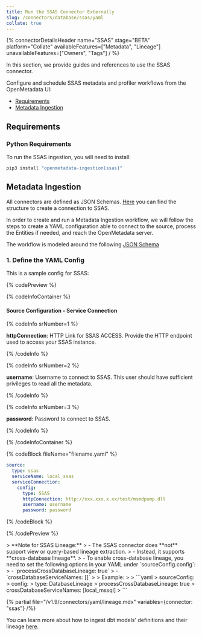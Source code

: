 ```yaml
---
title: Run the SSAS Connector Externally
slug: /connectors/database/ssas/yaml
collate: true
---
```









{% connectorDetailsHeader
name="SSAS"
stage="BETA"
platform="Collate"
availableFeatures=["Metadata", "Lineage"]
unavailableFeatures=["Owners", "Tags"]
/ %}

In this section, we provide guides and references to use the SSAS connector.

Configure and schedule SSAS metadata and profiler workflows from the OpenMetadata UI:

- [Requirements](#requirements)
- [Metadata Ingestion](#metadata-ingestion)

<ExternalIngestionDeployment />

## Requirements

### Python Requirements

<PythonRequirements />

To run the SSAS ingestion, you will need to install:

```bash
pip3 install "openmetadata-ingestion[ssas]"
```


## Metadata Ingestion

All connectors are defined as JSON Schemas.
[Here](https://github.com/open-metadata/OpenMetadata/blob/main/openmetadata-spec/src/main/resources/json/schema/entity/services/connections/database/ssasConnection.json)
you can find the structure to create a connection to SSAS.

In order to create and run a Metadata Ingestion workflow, we will follow
the steps to create a YAML configuration able to connect to the source,
process the Entities if needed, and reach the OpenMetadata server.

The workflow is modeled around the following
[JSON Schema](https://github.com/open-metadata/OpenMetadata/blob/main/openmetadata-spec/src/main/resources/json/schema/metadataIngestion/workflow.json)

### 1. Define the YAML Config

This is a sample config for SSAS:


{% codePreview %}

{% codeInfoContainer %}

#### Source Configuration - Service Connection

{% codeInfo srNumber=1 %}

**httpConnection**: HTTP Link for SSAS ACCESS. Provide the HTTP endpoint used to access your SSAS instance.

{% /codeInfo %}

{% codeInfo srNumber=2 %}

**username**: Username to connect to SSAS. This user should have sufficient privileges to read all the metadata.

{% /codeInfo %}

{% codeInfo srNumber=3 %}

**password**: Password to connect to SSAS.

{% /codeInfo %}


<SourceConfigDef />

<IngestionSinkDef />

<WorkflowConfigDef />

{% /codeInfoContainer %}

{% codeBlock fileName="filename.yaml" %}

```yaml {% isCodeBlock=true %}
source:
  type: ssas
  serviceName: local_ssas
  serviceConnection:
    config:
      type: SSAS
      httpConnection: http://xxx.xxx.x.xx/test/msmdpump.dll
      username: username
      password: password
```

<SourceConfig />

<IngestionSink />

<WorkflowConfig />

{% /codeBlock %}

{% /codePreview %}

<IngestionCli />
> **Note for SSAS Lineage:**  
> - The SSAS connector does **not** support view or query-based lineage extraction.  
> - Instead, it supports **cross-database lineage**.  
> - To enable cross-database lineage, you need to set the following options in your YAML under `sourceConfig.config`:
>   - `processCrossDatabaseLineage: true`
>   - `crossDatabaseServiceNames: [<list_of_other_database_service_names>]`
> 
> Example:
> 
> ```yaml
> sourceConfig:
>   config:
>     type: DatabaseLineage
>     processCrossDatabaseLineage: true
>     crossDatabaseServiceNames: [local_mssql]
> ```



{% partial file="/v1.9/connectors/yaml/lineage.mdx" variables={connector: "ssas"} /%}



You can learn more about how to ingest dbt models' definitions and their lineage [here](/connectors/ingestion/workflows/dbt).
